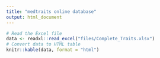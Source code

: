 ```yaml
---
title: "medtraits online database"
output: html_document
---
```



```r
# Read the Excel file
data <- readxl::read_excel("files/Complete_Traits.xlsx")
# Convert data to HTML table
knitr::kable(data, format = "html")
```

